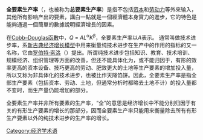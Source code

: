 '''全要素生产率'''（{{lang-en|Total factor productivity}}，也被称为'''总要素生产率'''）是指不包括[[资本|资本]]和[[劳动力|劳动力]]等外來输入，其他所有影响产出的要素，講白一點就是一個經濟體本身實力的進步，它的特色是能夠通過一個簡單的數據說明經濟增長的因素。

在[[Cobb–Douglas函數|Cobb–Douglas函數]]中，''Q'' = ''AL''<sup>α</sup>''K''<sup>β</sup>，全要素生产率以''A''表示。
通常叫做技术进步率，系[[新古典经济增长模型|新古典经济增长模型]]中用来衡量纯技术进步在生产中的作用的指标的又一名称，它由[[罗伯特·索洛|罗伯特·索洛]]（{{lang-en|'''Robert Merton Solow'''}}）提出。所谓纯技术进步包括知识、教育、技术培训、规模经济、组织管理等方面的改善，但还不能具体化为，或不能归因于，有形的效率更高的资本设备、技巧更高的劳动、肥效更大的土地等生产要素的增加投入量，所以又称为非具体化的技术进步，也被比作天降馅饼。因此，全要素生产率是指全部生产要素（包括资本、劳动、土地，但通常分析时都略去土地不计）的投入量都不变时，而生产量仍能增加的部分。

全要素生产率并非所有要素的生产率，“全”的意思是经济增长中不能分别归因于有关的有形生产要素的增长的那部分，因而全要素生产率只能用来衡量除去所有有形生产要素以外的纯技术进步的生产率的增长。

{{Microeconomics-stub}}
[[Category:经济学术语|Category:经济学术语]]